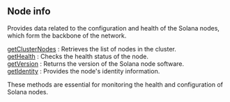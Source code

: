 
## Node info

Provides data related to the configuration and health of the Solana nodes, which form the backbone of the network.

[getClusterNodes](/solana-api/nodeinfo/getClusterNodes) : Retrieves the list of nodes in the cluster.  \
[getHealth](/solana-api/nodeinfo/getHealth) : Checks the health status of the node. \
[getVersion](/solana-api/nodeinfo/getVersion) : Returns the version of the Solana node software.  \
[getIdentity](/solana-api/nodeinfo/getIdentity) : Provides the node's identity information.

These methods are essential for monitoring the health and configuration of Solana nodes.

<Space h={16} />
<GetStarted />
